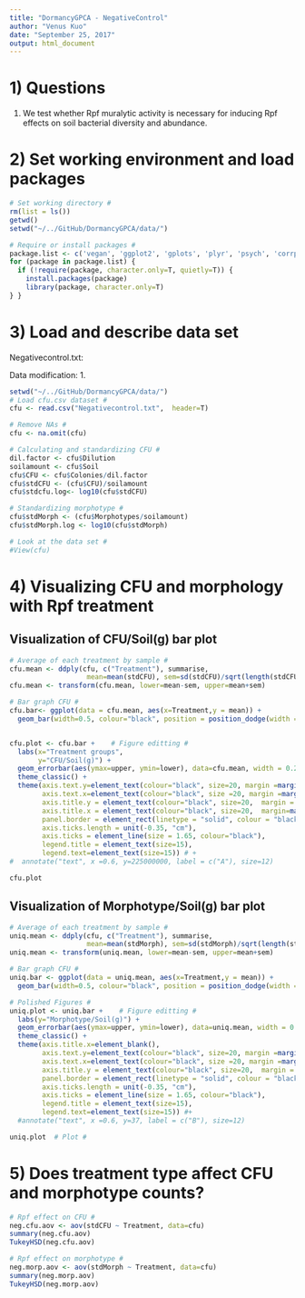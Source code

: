 ```yaml
---
title: "DormancyGPCA - NegativeControl"
author: "Venus Kuo"
date: "September 25, 2017"
output: html_document
---
```


# 1) Questions

1. We test whether Rpf muralytic activity is necessary for inducing Rpf effects on soil bacterial diversity and abundance. 


# 2) Set working environment and load packages

```r
# Set working directory #
rm(list = ls())
getwd()
setwd("~/../GitHub/DormancyGPCA/data/")

# Require or install packages #
package.list <- c('vegan', 'ggplot2', 'gplots', 'plyr', 'psych', 'corrplot', 'BiodiversityR', 'RColorBrewer') 
for (package in package.list) {
  if (!require(package, character.only=T, quietly=T)) { 
    install.packages(package)
    library(package, character.only=T)
} }
```


# 3) Load and describe data set

Negativecontrol.txt: 

Data modification:
1. 

```r
setwd("~/../GitHub/DormancyGPCA/data/")
# Load cfu.csv dataset #
cfu <- read.csv("Negativecontrol.txt",  header=T)

# Remove NAs # 
cfu <- na.omit(cfu)

# Calculating and standardizing CFU # 
dil.factor <- cfu$Dilution
soilamount <- cfu$Soil
cfu$CFU <- cfu$Colonies/dil.factor
cfu$stdCFU <- (cfu$CFU)/soilamount
cfu$stdcfu.log<- log10(cfu$stdCFU) 

# Standardizing morphotype # 
cfu$stdMorph <- (cfu$Morphotypes/soilamount)
cfu$stdMorph.log <- log10(cfu$stdMorph)

# Look at the data set # 
#View(cfu)
```


# 4) Visualizing CFU and morphology with Rpf treatment

## Visualization of CFU/Soil(g) bar plot 

```r
# Average of each treatment by sample # 
cfu.mean <- ddply(cfu, c("Treatment"), summarise, 
                   mean=mean(stdCFU), sem=sd(stdCFU)/sqrt(length(stdCFU)))
cfu.mean <- transform(cfu.mean, lower=mean-sem, upper=mean+sem) 

# Bar graph CFU # 
cfu.bar<- ggplot(data = cfu.mean, aes(x=Treatment,y = mean)) + 
  geom_bar(width=0.5, colour="black", position = position_dodge(width = 0.65), stat = "identity", size=1)  


cfu.plot <- cfu.bar +    # Figure editting #
  labs(x="Treatment groups", 
       y="CFU/Soil(g)") +
  geom_errorbar(aes(ymax=upper, ymin=lower), data=cfu.mean, width = 0.25, size = 0.75) +
  theme_classic() +
  theme(axis.text.y=element_text(colour="black", size=20, margin =margin(0,15,0,0)),
        axis.text.x=element_text(colour="black", size =20, margin =margin(15,0,0,0)),
        axis.title.y = element_text(colour="black", size=20,  margin = margin(0,20,0,10)),
        axis.title.x = element_text(colour="black", size=20,  margin=margin(20,0,0,0)),
        panel.border = element_rect(linetype = "solid", colour = "black", size=3, fill=NA),
        axis.ticks.length = unit(-0.35, "cm"),
        axis.ticks = element_line(size = 1.65, colour="black"),
        legend.title = element_text(size=15),
        legend.text=element_text(size=15)) # + 
#  annotate("text", x =0.6, y=225000000, label = c("A"), size=12)

cfu.plot
```


## Visualization of Morphotype/Soil(g) bar plot 

```r
# Average of each treatment by sample # 
uniq.mean <- ddply(cfu, c("Treatment"), summarise, 
                   mean=mean(stdMorph), sem=sd(stdMorph)/sqrt(length(stdMorph)))
uniq.mean <- transform(uniq.mean, lower=mean-sem, upper=mean+sem) 

# Bar graph CFU # 
uniq.bar <- ggplot(data = uniq.mean, aes(x=Treatment,y = mean)) + 
  geom_bar(width=0.5, colour="black", position = position_dodge(width = 0.65), stat = "identity", size=1)  

# Polished Figures # 
uniq.plot <- uniq.bar +    # Figure editting #
  labs(y="Morphotype/Soil(g)") +
  geom_errorbar(aes(ymax=upper, ymin=lower), data=uniq.mean, width = 0.25, size = 0.75) +
  theme_classic() +
  theme(axis.title.x=element_blank(),
        axis.text.y=element_text(colour="black", size=20, margin =margin(0,15,0,0)),
        axis.text.x=element_text(colour="black", size =20, margin =margin(15,0,0,0)),
        axis.title.y = element_text(colour="black", size=20,  margin = margin(0,20,0,10)),
        panel.border = element_rect(linetype = "solid", colour = "black", size=3, fill=NA),
        axis.ticks.length = unit(-0.35, "cm"),
        axis.ticks = element_line(size = 1.65, colour="black"),
        legend.title = element_text(size=15),
        legend.text=element_text(size=15)) #+ 
  #annotate("text", x =0.6, y=37, label = c("B"), size=12)

uniq.plot  # Plot #
```


# 5) Does treatment type affect CFU and morphotype counts?

```r
# Rpf effect on CFU #  
neg.cfu.aov <- aov(stdCFU ~ Treatment, data=cfu)
summary(neg.cfu.aov)
TukeyHSD(neg.cfu.aov)

# Rpf effect on morphotype # 
neg.morp.aov <- aov(stdMorph ~ Treatment, data=cfu)
summary(neg.morp.aov)
TukeyHSD(neg.morp.aov)
```




